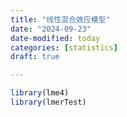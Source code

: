 ```yaml
---
title: "线性混合效应模型"
date: "2024-09-23"
date-modified: today
categories: [statistics]
draft: true

---
```


```r
library(lme4)
library(lmerTest)
```

